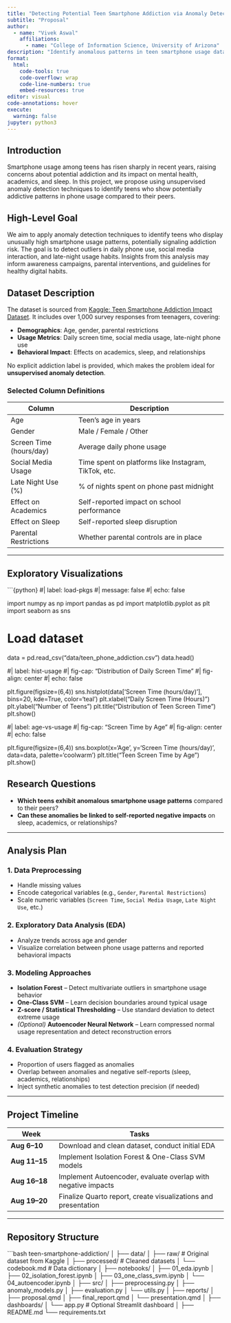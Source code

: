 ```yaml
---
title: "Detecting Potential Teen Smartphone Addiction via Anomaly Detection"
subtitle: "Proposal"
author: 
  - name: "Vivek Aswal"
    affiliations:
      - name: "College of Information Science, University of Arizona"
description: "Identify anomalous patterns in teen smartphone usage data to detect potential smartphone addiction and associated behavioral impacts."
format:
  html:
    code-tools: true
    code-overflow: wrap
    code-line-numbers: true
    embed-resources: true
editor: visual
code-annotations: hover
execute:
  warning: false
jupyter: python3
---
```


## Introduction

Smartphone usage among teens has risen sharply in recent years, raising concerns about potential addiction and its impact on mental health, academics, and sleep. In this project, we propose using unsupervised anomaly detection techniques to identify teens who show potentially addictive patterns in phone usage compared to their peers.

## High-Level Goal

We aim to apply anomaly detection techniques to identify teens who display unusually high smartphone usage patterns, potentially signaling addiction risk. The goal is to detect outliers in daily phone use, social media interaction, and late-night usage habits. Insights from this analysis may inform awareness campaigns, parental interventions, and guidelines for healthy digital habits.

## Dataset Description

The dataset is sourced from [Kaggle: Teen Smartphone Addiction Impact Dataset](https://www.kaggle.com/datasets/sumedh1507/teen-phone-addiction). It includes over 1,000 survey responses from teenagers, covering:

-   **Demographics**: Age, gender, parental restrictions\
-   **Usage Metrics**: Daily screen time, social media usage, late-night phone use\
-   **Behavioral Impact**: Effects on academics, sleep, and relationships

No explicit addiction label is provided, which makes the problem ideal for **unsupervised anomaly detection**.

### Selected Column Definitions

| Column | Description |
|-----------------------|-------------------------------------------------|
| Age | Teen's age in years |
| Gender | Male / Female / Other |
| Screen Time (hours/day) | Average daily phone usage |
| Social Media Usage | Time spent on platforms like Instagram, TikTok, etc. |
| Late Night Use (%) | \% of nights spent on phone past midnight |
| Effect on Academics | Self-reported impact on school performance |
| Effect on Sleep | Self-reported sleep disruption |
| Parental Restrictions | Whether parental controls are in place |

------------------------------------------------------------------------

## Exploratory Visualizations

\`\`\`{python} #\| label: load-pkgs #\| message: false #\| echo: false

import numpy as np 
import pandas as pd 
import matplotlib.pyplot as plt 
import seaborn as sns

# Load dataset

data = pd.read_csv("data/teen_phone_addiction.csv") data.head()

#\| label: hist-usage #\| fig-cap: "Distribution of Daily Screen Time" #\| fig-align: center #\| echo: false

plt.figure(figsize=(6,4)) sns.histplot(data\['Screen Time (hours/day)'\], bins=20, kde=True, color='teal') plt.xlabel("Daily Screen Time (Hours)") plt.ylabel("Number of Teens") plt.title("Distribution of Teen Screen Time") plt.show()

#\| label: age-vs-usage #\| fig-cap: "Screen Time by Age" #\| fig-align: center #\| echo: false

plt.figure(figsize=(6,4)) sns.boxplot(x='Age', y='Screen Time (hours/day)', data=data, palette='coolwarm') plt.title("Teen Screen Time by Age") plt.show()

## Research Questions

-   **Which teens exhibit anomalous smartphone usage patterns** compared to their peers?
-   **Can these anomalies be linked to self-reported negative impacts** on sleep, academics, or relationships?

------------------------------------------------------------------------

## Analysis Plan

### 1. Data Preprocessing

-   Handle missing values
-   Encode categorical variables (e.g., `Gender`, `Parental Restrictions`)
-   Scale numeric variables (`Screen Time`, `Social Media Usage`, `Late Night Use`, etc.)

### 2. Exploratory Data Analysis (EDA)

-   Analyze trends across age and gender
-   Visualize correlation between phone usage patterns and reported behavioral impacts

### 3. Modeling Approaches

-   **Isolation Forest** – Detect multivariate outliers in smartphone usage behavior
-   **One-Class SVM** – Learn decision boundaries around typical usage
-   **Z-score / Statistical Thresholding** – Use standard deviation to detect extreme usage
-   *(Optional)* **Autoencoder Neural Network** – Learn compressed normal usage representation and detect reconstruction errors

### 4. Evaluation Strategy

-   Proportion of users flagged as anomalies
-   Overlap between anomalies and negative self-reports (sleep, academics, relationships)
-   Inject synthetic anomalies to test detection precision (if needed)

------------------------------------------------------------------------

## Project Timeline

| Week | Tasks |
|----------------|--------------------------------------------------------|
| **Aug 6–10** | Download and clean dataset, conduct initial EDA |
| **Aug 11–15** | Implement Isolation Forest & One-Class SVM models |
| **Aug 16–18** | Implement Autoencoder, evaluate overlap with negative impacts |
| **Aug 19–20** | Finalize Quarto report, create visualizations and presentation |

------------------------------------------------------------------------

## Repository Structure

\`\`\`bash teen-smartphone-addiction/ │ ├── data/ │ ├── raw/ \# Original dataset from Kaggle │ ├── processed/ \# Cleaned datasets │ └── codebook.md \# Data dictionary │ ├── notebooks/ │ ├── 01_eda.ipynb │ ├── 02_isolation_forest.ipynb │ ├── 03_one_class_svm.ipynb │ └── 04_autoencoder.ipynb │ ├── src/ │ ├── preprocessing.py │ ├── anomaly_models.py │ ├── evaluation.py │ └── utils.py │ ├── reports/ │ ├── proposal.qmd │ ├── final_report.qmd │ └── presentation.qmd │ ├── dashboards/ │ └── app.py \# Optional Streamlit dashboard │ ├── README.md └── requirements.txt